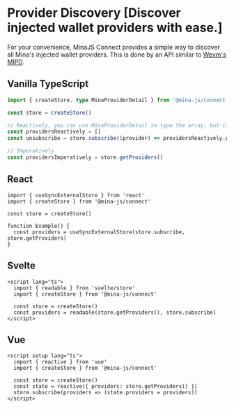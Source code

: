 # Provider Discovery [Discover injected wallet providers with ease.]

For your convenience, MinaJS Connect provides a simple way to discover all Mina's injected wallet providers. This is done by an API similar to [Wevm's MIPD](https://github.com/wevm/mipd).

## Vanilla TypeScript

```ts twoslash
import { createStore, type MinaProviderDetail } from '@mina-js/connect'

const store = createStore()

// Reactively, you can use MinaProviderDetail to type the array, but it fails in docs ffs.
const providersReactively = []
const unsubscribe = store.subscribe((provider) => providersReactively.push(provider))

// Imperatively
const providersImperatively = store.getProviders()
```

## React

```tsx twoslash
import { useSyncExternalStore } from 'react'
import { createStore } from '@mina-js/connect'

const store = createStore()

function Example() {
  const providers = useSyncExternalStore(store.subscribe, store.getProviders)
}
```

## Svelte

```svelte twoslash
<script lang="ts">
  import { readable } from 'svelte/store'
  import { createStore } from '@mina-js/connect'

  const store = createStore()
  const providers = readable(store.getProviders(), store.subscribe)
</script>
```

## Vue

```vue twoslash
<script setup lang="ts">
  import { reactive } from 'vue'
  import { createStore } from '@mina-js/connect'

  const store = createStore()
  const state = reactive({ providers: store.getProviders() })
  store.subscribe(providers => (state.providers = providers))
</script>
```
